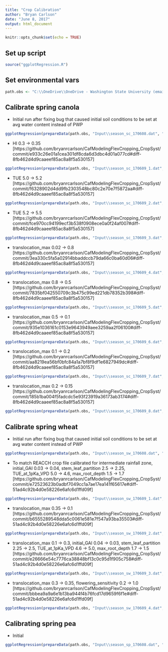 ```yaml
---
title: "Crop Calibration"
author: "Bryan Carlson"
date: "June 8, 2017"
output: html_document
---
```


```r
knitr::opts_chunk$set(echo = TRUE)
```

## Set up script
```r
source("ggplotRegression.R")
```

## Set environmental vars
```r
path.obs <- "C:\\OneDrive\\OneDrive - Washington State University (email.wsu.edu)\\Projects\\CafModelingFlexCropping\\Methods\\Calibration\\compileObservedData\\variety-trial-data.xlsx"


```

## Calibrate spring canola
* Initial run after fixing bug that caused initial soil conditions to be set at avg water content instead of PWP
```r
ggplotRegression(prepareData(path.obs, "Input\\season_sc_170608.dat", "sC-wW"))
```
* HI 0.3 -> 0.35 [https://github.com/bryanrcarlson/CafModelingFlexCropping_CropSyst/commit/e933c26e01a1cea301df8cda6d3dbc4d01a077cd#diff-8fb462d4d9caaeef85ac8a8f5a530157]
```r
ggplotRegression(prepareData(path.obs, "Input\\season_sc_170609_1.dat", "sC-wW"))
```

* TUE 5.0 -> 5.2 [https://github.com/bryanrcarlson/CafModelingFlexCropping_CropSyst/commit/f6328902d4dd9fb2303548bc80c2e70e7f5872aa#diff-8fb462d4d9caaeef85ac8a8f5a530157]
```r
ggplotRegression(prepareData(path.obs, "Input\\season_sc_170609_2.dat", "sC-wW"))
```

* TUE 5.2 -> 5.5 [https://github.com/bryanrcarlson/CafModelingFlexCropping_CropSyst/commit/fce970cc94199ecf3b538f0908ece0a0f24af007#diff-8fb462d4d9caaeef85ac8a8f5a530157]
```r
ggplotRegression(prepareData(path.obs, "Input\\season_sc_170609_3.dat", "sC-wW"))
```

* translocation_max 0.02 -> 0.8 [https://github.com/bryanrcarlson/CafModelingFlexCropping_CropSyst/commit/3ea330c5fa5a02914bbaddccb79da66c0ba60d06#diff-8fb462d4d9caaeef85ac8a8f5a530157]
```r
ggplotRegression(prepareData(path.obs, "Input\\season_sc_170609_4.dat", "sC-wW"))
```

* translocation_max 0.8 -> 0.5 [https://github.com/bryanrcarlson/CafModelingFlexCropping_CropSyst/commit/7835bf042550709c3b475c99ed221db78352b398#diff-8fb462d4d9caaeef85ac8a8f5a530157]
```r
ggplotRegression(prepareData(path.obs, "Input\\season_sc_170609_5.dat", "sC-wW"))
```

* translocation_max 0.5 -> 0.1 [https://github.com/bryanrcarlson/CafModelingFlexCropping_CropSyst/commit/935e1036161c0153e9643949aee3259aa2f06100#diff-8fb462d4d9caaeef85ac8a8f5a530157]
```r
ggplotRegression(prepareData(path.obs, "Input\\season_sc_170609_6.dat", "sC-wW"))
```

* translocation_max 0.1 -> 0.2 [https://github.com/bryanrcarlson/CafModelingFlexCropping_CropSyst/commit/aa8219ea56bf0bfc84a1a7bf8f9df1e6827949dc#diff-8fb462d4d9caaeef85ac8a8f5a530157]
```r
ggplotRegression(prepareData(path.obs, "Input\\season_sc_170609_7.dat", "sC-wW"))
```

* translocation_max 0.2 -> 0.15 [https://github.com/bryanrcarlson/CafModelingFlexCropping_CropSyst/commit/185b1ba004f5fadcdc5e93f23919a36173ab3174#diff-8fb462d4d9caaeef85ac8a8f5a530157]
```r
ggplotRegression(prepareData(path.obs, "Input\\season_sc_170609_8.dat", "sC-wW"))
```



## Calibrate spring wheat
* Initial run after fixing bug that caused initial soil conditions to be set at avg water content instead of PWP
```r
ggplotRegression(prepareData(path.obs, "Input\\season_sw_170608.dat", "sW-wW"))
```

* To match REACCH crop file calibrated for intermediate rainfall zone, initial_GAI 0.03 -> 0.04, stem_leaf_partition 2.5 -> 2.25, TUE_at_1pKa_VPD 5.0 -> 4.6, max_root_depth 1.5 -> 1.7 [https://github.com/bryanrcarlson/CafModelingFlexCropping_CropSyst/commit/e72523623b0adbf7049cc1a7ae17ea141f65617e#diff-51ad4c92b4d0e58226e6afc6d1ffd09f]
```r
ggplotRegression(prepareData(path.obs, "Input\\season_sw_170609_1.dat", "sW-wW"))
```

* translocation_max 0.35 -> 0.1 [https://github.com/bryanrcarlson/CafModelingFlexCropping_CropSyst/commit/b6555289548dda5c0061e581e7f547a93ba35503#diff-51ad4c92b4d0e58226e6afc6d1ffd09f]
```r
ggplotRegression(prepareData(path.obs, "Input\\season_sw_170609_2.dat", "sW-wW"))
```

* translocation_max 0.1 -> 0.3, initial_GAI 0.04 -> 0.03, stem_leaf_partition 2.25 -> 2.5, TUE_at_1pKa_VPD 4.6 -> 5.0, max_root_depth 1.7 -> 1.5 [https://github.com/bryanrcarlson/CafModelingFlexCropping_CropSyst/commit/e26666e54c7776ca38848bf13c0c95d1f905c758#diff-51ad4c92b4d0e58226e6afc6d1ffd09f]
```r
ggplotRegression(prepareData(path.obs, "Input\\season_sw_170609_3.dat", "sW-wW"))
```

* translocation_max 0.3 -> 0.35, flowering_sensitivity 0.2 -> 1.0 [https://github.com/bryanrcarlson/CafModelingFlexCropping_CropSyst/commit/bbbea9a9a6e1b13ba944f4b76fcd17d9659f6f1e#diff-51ad4c92b4d0e58226e6afc6d1ffd09f]
```r
ggplotRegression(prepareData(path.obs, "Input\\season_sw_170609_4.dat", "sW-wW"))
```

## Calibrating spring pea
* Initial
```r
ggplotRegression(prepareData(path.obs, "Input\\season_sp_170608.dat", "sP-wW"))
```

